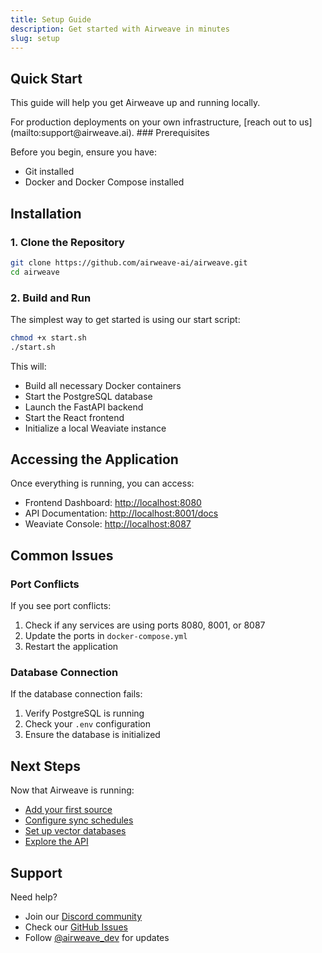 ```yaml
---
title: Setup Guide
description: Get started with Airweave in minutes
slug: setup
---
```


## Quick Start

This guide will help you get Airweave up and running locally. 

<Note>
For production deployments on your own infrastructure, [reach out to us](mailto:support@airweave.ai).
</Note>
### Prerequisites

Before you begin, ensure you have:
- Git installed
- Docker and Docker Compose installed

## Installation

### 1. Clone the Repository

```bash
git clone https://github.com/airweave-ai/airweave.git
cd airweave
```

### 2. Build and Run

The simplest way to get started is using our start script:

```bash
chmod +x start.sh
./start.sh
```

This will:
- Build all necessary Docker containers
- Start the PostgreSQL database
- Launch the FastAPI backend
- Start the React frontend
- Initialize a local Weaviate instance

## Accessing the Application

Once everything is running, you can access:

- Frontend Dashboard: [http://localhost:8080](http://localhost:8080)
- API Documentation: [http://localhost:8001/docs](http://localhost:8001/docs)
- Weaviate Console: [http://localhost:8087](http://localhost:8087)


## Common Issues

### Port Conflicts
If you see port conflicts:
1. Check if any services are using ports 8080, 8001, or 8087
2. Update the ports in `docker-compose.yml`
3. Restart the application

### Database Connection
If the database connection fails:
1. Verify PostgreSQL is running
2. Check your `.env` configuration
3. Ensure the database is initialized

## Next Steps

Now that Airweave is running:
- [Add your first source](/sources)
- [Configure sync schedules](/sync)
- [Set up vector databases](/vector-dbs)
- [Explore the API](/api)

## Support

Need help?
- Join our [Discord community](https://discord.gg/484HY9Ehxt)
- Check our [GitHub Issues](https://github.com/airweave-ai/airweave/issues)
- Follow [@airweave_dev](https://twitter.com/airweave_ai) for updates
